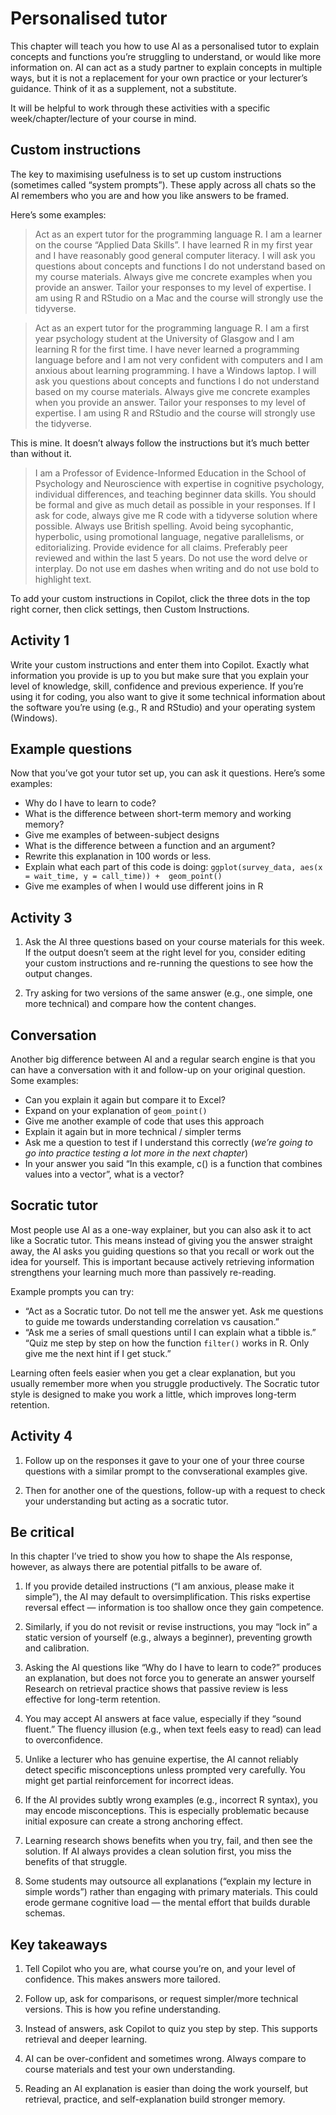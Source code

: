 
# Personalised tutor

This chapter will teach you how to use AI as a personalised tutor to explain concepts and functions you're struggling to understand, or would like more information on. AI can act as a study partner to explain concepts in multiple ways, but it is not a replacement for your own practice or your lecturer’s guidance. Think of it as a supplement, not a substitute.

It will be helpful to work through these activities with a specific week/chapter/lecture of your course in mind.

## Custom instructions

The key to maximising usefulness is to set up custom instructions (sometimes called “system prompts”). These apply across all chats so the AI remembers who you are and how you like answers to be framed. 

Here's some examples:

> Act as an expert tutor for the programming language R. I am a learner on  the course "Applied Data Skills". I have learned R in my first year and I have reasonably good general computer literacy. I will ask you questions about concepts and functions I do not understand based on my course materials. Always give me concrete examples when you provide an answer. Tailor your responses to my level of expertise. I am using R and RStudio on a Mac and the course will strongly use the tidyverse.

> Act as an expert tutor for the programming language R. I am a first year psychology student at the University of Glasgow and I am learning R for the first time. I have never learned a programming language before and I am not very confident with computers and I am anxious about learning programming. I have a Windows laptop. I will ask you questions about concepts and functions I do not understand based on my course materials. Always give me concrete examples when you provide an answer. Tailor your responses to my level of expertise. I am using R and RStudio and the course will strongly use the tidyverse.

This is mine. It doesn't always follow the instructions but it's much better than without it.

> I am a Professor of Evidence-Informed Education in the School of Psychology and Neuroscience with expertise in cognitive psychology, individual differences, and teaching beginner data skills. You should be formal and give as much detail as possible in your responses. If I ask for code, always give me R code with a tidyverse solution where possible. Always use British spelling. Avoid being sycophantic, hyperbolic, using promotional language, negative parallelisms, or editorializing. Provide evidence for all claims. Preferably peer reviewed and within the last 5 years. Do not use the word delve or interplay. Do not use em dashes when writing and do not use bold to highlight text.

To add your custom instructions in Copilot, click the three dots in the top right corner, then click settings, then Custom Instructions.

::: {.callout-note}
## Activity 1

Write your custom instructions and enter them into Copilot. Exactly what information you provide is up to you but make sure that you explain your level of knowledge, skill, confidence and previous experience. If you're using it for coding, you also want to give it some technical information about the software you're using (e.g., R and RStudio) and your operating system (Windows).
:::

## Example questions

Now that you've got your tutor set up, you can ask it questions. Here's some examples:

* Why do I have to learn to code?
* What is the difference between short-term memory and working memory?
* Give me examples of between-subject designs
* What is the difference between a function and an argument?
* Rewrite this explanation in 100 words or less.
* Explain what each part of this code is doing: `ggplot(survey_data, aes(x = wait_time, y = call_time)) +  geom_point()`
* Give me examples of when I would use different joins in R

::: {.callout-note}

## Activity 3

1. Ask the AI three questions based on your course materials for this week. If the output doesn't seem at the right level for you, consider editing your custom instructions and re-running the questions to see how the output changes. 

2. Try asking for two versions of the same answer (e.g., one simple, one more technical) and compare how the content changes.
:::

## Conversation

Another big difference between AI and a regular search engine is that you can have a conversation with it and follow-up on your original question. Some examples:

* Can you explain it again but compare it to Excel?
* Expand on your explanation of `geom_point()`
* Give me another example of code that uses this approach
* Explain it again but in more technical / simpler terms 
* Ask me a question to test if I understand this correctly (*we're going to go into practice testing a lot more in the next chapter*)
* In your answer you said "In this example, c() is a function that combines values into a vector", what is a vector?

## Socratic tutor

Most people use AI as a one-way explainer, but you can also ask it to act like a Socratic tutor. This means instead of giving you the answer straight away, the AI asks you guiding questions so that you recall or work out the idea for yourself. This is important because actively retrieving information strengthens your learning much more than passively re-reading.

Example prompts you can try:

- “Act as a Socratic tutor. Do not tell me the answer yet. Ask me questions to guide me towards understanding correlation vs causation.”
- “Ask me a series of small questions until I can explain what a tibble is.”
“Quiz me step by step on how the function `filter()` works in R. Only give me the next hint if I get stuck.”

Learning often feels easier when you get a clear explanation, but you usually remember more when you struggle productively. The Socratic tutor style is designed to make you work a little, which improves long-term retention.

::: {.callout-note}

## Activity 4

1. Follow up on the responses it gave to your one of your three course questions with a similar prompt to the convserational examples give.

2. Then for another one of the questions, follow-up with a request to check your understanding but acting as a socratic tutor.
:::

## Be critical

In this chapter I've tried to show you how to shape the AIs response, however, as always there are potential pitfalls to be aware of.

1. If you provide detailed instructions (“I am anxious, please make it simple”), the AI may default to oversimplification. This risks expertise reversal effect — information is too shallow once they gain competence.

2. Similarly, if you do not revisit or revise instructions, you may “lock in” a static version of yourself (e.g., always a beginner), preventing growth and calibration.

3. Asking the AI questions like “Why do I have to learn to code?” produces an explanation, but does not force you to generate an answer yourself Research on retrieval practice shows that passive review is less effective for long-term retention.

4. You may accept AI answers at face value, especially if they “sound fluent.” The fluency illusion (e.g., when text feels easy to read) can lead to overconfidence.

5. Unlike a lecturer who has genuine expertise, the AI cannot reliably detect specific misconceptions unless prompted very carefully. You might get partial reinforcement for incorrect ideas.

6. If the AI provides subtly wrong examples (e.g., incorrect R syntax), you may encode misconceptions. This is especially problematic because initial exposure can create a strong anchoring effect.

7. Learning research shows benefits when you try, fail, and then see the solution. If AI always provides a clean solution first, you miss the benefits of that struggle.

8. Some students may outsource all explanations (“explain my lecture in simple words”) rather than engaging with primary materials. This could erode germane cognitive load — the mental effort that builds durable schemas.

::: {.callout-tip}

## Key takeaways

1. Tell Copilot who you are, what course you’re on, and your level of confidence. This makes answers more tailored.

2. Follow up, ask for comparisons, or request simpler/more technical versions. This is how you refine understanding.

3. Instead of answers, ask Copilot to quiz you step by step. This supports retrieval and deeper learning.

4. AI can be over-confident and sometimes wrong. Always compare to course materials and test your own understanding.

5. Reading an AI explanation is easier than doing the work yourself, but retrieval, practice, and self-explanation build stronger memory.

:::



